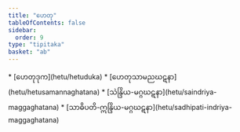 ```yaml
---
title: "ဟေတု"
tableOfContents: false
sidebar:
  order: 9
type: "tipitaka"
basket: "ab"
---
```



<DynamicBreadcrumb />



<TableOfContents>
* [ဟေတုဒုက](hetu/hetuduka)
* [ဟေတုသာမညဃဋနာ](hetu/hetusamannaghatana)
* [သဲန္ဒြိယ-မဂ္ဂဃဋနာ](hetu/saindriya-maggaghatana)
* [သာဓိပတိ-ဣန္ဒြိယ-မဂ္ဂဃဋနာ](hetu/sadhipati-indriya-maggaghatana)
</TableOfContents>